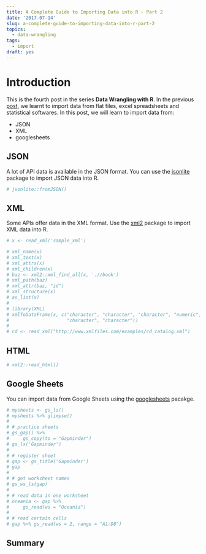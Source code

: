 ```yaml
---
title: A Complete Guide to Importing Data into R - Part 2
date: '2017-07-14'
slug: a-complete-guide-to-importing-data-into-r-part-2
topics:
  - data-wrangling
tags:
  - import
draft: yes
---
```


# Introduction

This is the fourth post in the series **Data Wrangling with R**. In the previous [post](https://rsquaredacademy.github.io/blog/post/a-complete-guide-to-importing-data-into-r/), we learnt to import data from flat files, excel spreadsheets and statistical softwares. In this post, we will learn to import data from:

- JSON
- XML
- googlesheets

## JSON

A lot of API data is available in the JSON format. You can use the [jsonlite](https://cran.r-project.org/package=jsonlite) package to import JSON data into R.

```r
# jsonlite::fromJSON()
```

## XML

Some APIs offer data in the XML format. Use the [xml2](https://cran.r-project.org/package=xml2) package to import XML data into R.

```r
# x <- read_xml('sample_xml')

# xml_name(x)
# xml_text(x)
# xml_attrs(x)
# xml_children(x)
# baz <- xml2::xml_find_all(x, './/book')
# xml_path(baz)
# xml_attr(baz, "id")
# xml_structure(x)
# as_list(x)
# 
# library(XML)
# xmlToDataFrame(x, c("character", "character", "character", "numeric", 
#                     "character", "character"))
# 
# cd <- read_xml("http://www.xmlfiles.com/examples/cd_catalog.xml")
```

## HTML

```r
# xml2::read_html()
```

## Google Sheets

You can import data from Google Sheets using the [googlesheets]() pacakge.

```r
# mysheets <- gs_ls()
# mysheets %>% glimpse()
# 
# # practice sheets
# gs_gap() %>%
#     gs_copy(to = "Gapminder")
# gs_ls('Gapminder')
# 
# # register sheet
# gap <- gs_title('Gapminder')
# gap
# 
# # get worksheet names
# gs_ws_ls(gap)
# 
# # read data in one worksheet
# oceania <- gap %>%
#     gs_read(ws = "Oceania")
# 
# # read certain cells
# gap %>% gs_read(ws = 2, range = "A1:D8")
```

## Summary
